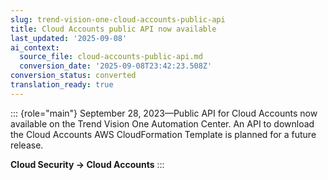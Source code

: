 ```yaml
---
slug: trend-vision-one-cloud-accounts-public-api
title: Cloud Accounts public API now available
last_updated: '2025-09-08'
ai_context:
  source_file: cloud-accounts-public-api.md
  conversion_date: '2025-09-08T23:42:23.508Z'
conversion_status: converted
translation_ready: true
---
```


::: {role="main"}
September 28, 2023—Public API for Cloud Accounts now available on the Trend Vision One Automation Center. An API to download the Cloud Accounts AWS CloudFormation Template is planned for a future release.

**Cloud Security → Cloud Accounts**
:::
